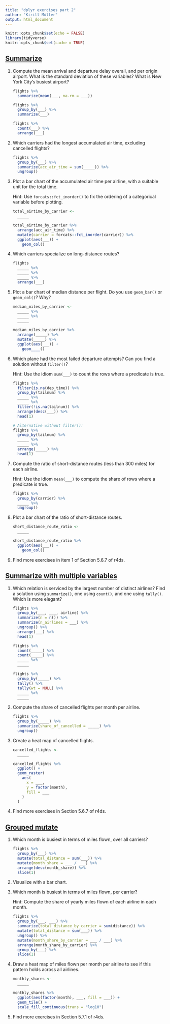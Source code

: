 ```yaml
---
title: "dplyr exercises part 2"
author: "Kirill Müller"
output: html_document
---
```


```r
knitr::opts_chunk$set(echo = FALSE)
library(tidyverse)
knitr::opts_chunk$set(cache = TRUE)
```



## [Summarize](summarize.html)

1. Compute the mean arrival and departure delay overall, and per origin airport. What is the standard deviation of these variables? What is New York City's busiest airport?

    ```r
    flights %>%
      summarize(mean(___, na.rm = ___))

    flights %>%
      group_by(___) %>%
      summarize(___)

    flights %>%
      count(___) %>%
      arrange(___)
    ```

1. Which carriers had the longest accumulated air time, excluding cancelled flights?

    ```r
    flights %>%
      group_by(___) %>%
      summarize(acc_air_time = sum(_____)) %>% 
      ungroup()
    ```
    
1. Plot a bar chart of the accumulated air time per airline, with a suitable unit for the total time.

    Hint: Use `forcats::fct_inorder()` to fix the ordering of a categorical variable before plotting.

    ```r
    total_airtime_by_carrier <-
      _____
      
    total_airtime_by_carrier %>%
      arrange(acc_air_time) %>%
      mutate(carrier = forcats::fct_inorder(carrier)) %>%
      ggplot(aes(___)) +
        geom_col()
    ```
    
1. Which carriers specialize on long-distance routes?

    ```r
    flights
      _____ %>%
      _____ %>%
      _____ %>%
      arrange(___)
    ```

1. Plot a bar chart of median distance per flight. Do you use `geom_bar()` or `geom_col()`? Why?

    ```r
    median_miles_by_carrier <-
      _____ %>%
      _____ %>%
      _____

    median_miles_by_carrier %>%
      arrange(_____) %>%
      mutate(_____) %>%
      ggplot(aes(___)) +
        geom____()
    ```

1. Which plane had the most failed departure attempts? Can you find a solution without `filter()`?

    Hint: Use the idiom `sum(___)` to count the rows where a predicate is true.

    ```r
    flights %>%
      filter(is.na(dep_time)) %>%
      group_by(tailnum) %>%
      _____ %>%
      _____ %>%
      filter(!is.na(tailnum)) %>%
      arrange(desc(___)) %>% 
      head(1)

    # Alternative without filter():
    flights %>%
      group_by(tailnum) %>%
      _____ %>%
      _____ %>%
      arrange(_____) %>%
      head(1)
    ```

1. Compute the ratio of short-distance routes (less than 300 miles) for each airline.

    Hint: Use the idiom `mean(___)` to compute the share of rows where a predicate is true.

    ```r
    flights %>%
      group_by(carrier) %>%
      _____ %>% 
      ungroup()
    ```

1. Plot a bar chart of the ratio of short-distance routes.

    ```r
    short_distance_route_ratio <-
      _____

    short_distance_route_ratio %>%
      ggplot(aes(___)) +
        geom_col()
    ```

1. Find more exercises in item 1 of Section 5.6.7 of r4ds.


## [Summarize with multiple variables](summarize-mult.html)

1. Which relation is serviced by the largest number of distinct airlines? Find a solution using `summarize()`, one using `count()`, and one using `tally()`. Which is more elegant?

    ```r
    flights %>%
      group_by(___, ___, airline) %>%
      summarize(n = n()) %>%
      summarize(n_airlines = ___) %>%
      ungroup() %>%
      arrange(___) %>%
      head(1)

    flights %>%
      count(_____) %>%
      count(_____) %>%
      _____ %>%
      _____

    flights %>%
      group_by(_____) %>%
      tally() %>%
      tally(wt = NULL) %>%
      _____ %>%
      _____
    ```

1. Compute the share of cancelled flights per month per airline.

    ```r
    flights %>% 
      group_by(_____) %>% 
      summarize(share_of_cancelled = _____) %>%
      ungroup()
    ```

1. Create a heat map of cancelled flights.

    ```r
    cancelled_flights <-
      _____

    cancelled_flights %>% 
      ggplot() +
      geom_raster(
        aes(
          x = ___,
          y = factor(month),
          fill = ___
        )
      )
    ```

1. Find more exercises in Section 5.6.7 of r4ds.


## [Grouped mutate](window.html)

1. Which month is busiest in terms of miles flown, over all carriers?

    ```r
    flights %>%
      group_by(___) %>%
      mutate(total_distance = sum(___)) %>%
      mutate(month_share = ___ / ___) %>% 
      arrange(desc(month_share)) %>%
      slice(1)
    ```

1. Visualize with a bar chart.

1. Which month is busiest in terms of miles flown, per carrier?

    Hint: Compute the share of yearly miles flown of each airline in each month.

    ```r
    flights %>%
      group_by(___, ___) %>%
      summarize(total_distance_by_carrier = sum(distance)) %>%
      mutate(total_distance = sum(___)) %>%
      ungroup() %>%
      mutate(month_share_by_carrier = ___ / ___) %>% 
      arrange(month_share_by_carrier) %>% 
      group_by(___) %>%
      slice(1)
    ```
    
1. Draw a heat map of miles flown per month per airline to see if this pattern holds across all airlines.

    ```r
    monthly_shares <-
      _____
    
    monthly_shares %>%
      ggplot(aes(factor(month), ___, fill = ___)) +
      geom_tile() +
      scale_fill_continuous(trans = "log10")
    ```

1. Find more exercises in Section 5.7.1 of r4ds.
